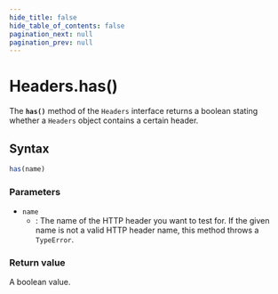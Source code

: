 ```yaml
---
hide_title: false
hide_table_of_contents: false
pagination_next: null
pagination_prev: null
---
```

# Headers.has()

The **`has()`** method of the `Headers` interface
returns a boolean stating whether a `Headers` object contains a certain
header.

## Syntax

```js
has(name)
```

### Parameters

- `name`
  - : The name of the HTTP header you want to test for. If the given name is not a valid
    HTTP header name, this method throws a `TypeError`.

### Return value

A boolean value.
